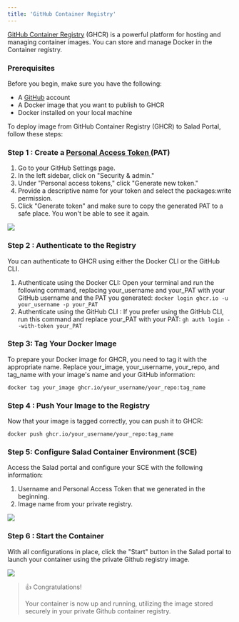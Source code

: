 ```yaml
---
title: 'GitHub Container Registry'
---
```


[GitHub Container Registry](https://ghcr.io) (GHCR) is a powerful platform for hosting and managing container images.
You can store and manage Docker in the Container registry.

### Prerequisites

Before you begin, make sure you have the following:

- A [GitHub](www.github.com) account
- A Docker image that you want to publish to GHCR
- Docker installed on your local machine

To deploy image from GitHub Container Registry (GHCR) to Salad Portal, follow these steps:

### Step 1 : Create a [Personal Access Token ](https://docs.github.com/en/enterprise-server@3.6/authentication/keeping-your-account-and-data-secure/managing-your-personal-access-tokens)(PAT)

1. Go to your GitHub Settings page.
2. In the left sidebar, click on "Security & admin."
3. Under "Personal access tokens," click "Generate new token."
4. Provide a descriptive name for your token and select the packages:write permission.
5. Click "Generate token" and make sure to copy the generated PAT to a safe place. You won't be able to see it again.

<img src="/products/sce/images/cc4f3fa-token.png" />

### Step 2 : Authenticate to the Registry

You can authenticate to GHCR using either the Docker CLI or the GitHub CLI.

1. Authenticate using the Docker CLI: Open your terminal and run the following command, replacing your_username and
   your_PAT with your GitHub username and the PAT you generated: `docker login ghcr.io -u your_username -p your_PAT`
2. Authenticate using the GitHub CLI : If you prefer using the GitHub CLI, run this command and replace your_PAT with
   your PAT: `gh auth login --with-token your_PAT`

### Step 3: Tag Your Docker Image

To prepare your Docker image for GHCR, you need to tag it with the appropriate name. Replace your_image, your_username,
your_repo, and tag_name with your image's name and your GitHub information:

`docker tag your_image ghcr.io/your_username/your_repo:tag_name`

### Step 4 : Push Your Image to the Registry

Now that your image is tagged correctly, you can push it to GHCR:

`docker push ghcr.io/your_username/your_repo:tag_name`

### Step 5: Configure Salad Container Environment (SCE)

Access the Salad portal and configure your SCE with the following information:

1. Username and Personal Access Token that we generated in the beginning.
2. Image name from your private registry.

<img src="/products/sce/images/ddf238c-image.png" />

### Step 6 : Start the Container

With all configurations in place, click the "Start" button in the Salad portal to launch your container using the
private Github registry image.

<img src="/products/sce/images/72229ad-image.png" />

> 👍 Congratulations!
>
> Your container is now up and running, utilizing the image stored securely in your private Github container registry.
